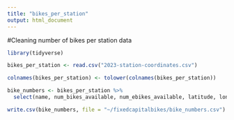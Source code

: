 ```yaml
---
title: "bikes_per_station"
output: html_document
---
```



#Cleaning number of bikes per station data

```r

library(tidyverse)

bikes_per_station <- read.csv("2023-station-coordinates.csv")

colnames(bikes_per_station) <- tolower(colnames(bikes_per_station))

bike_numbers <- bikes_per_station %>%
  select(name, num_bikes_available, num_ebikes_available, latitude, longitude)

write.csv(bike_numbers, file = "~/fixedcapitalbikes/bike_numbers.csv")

  
```



